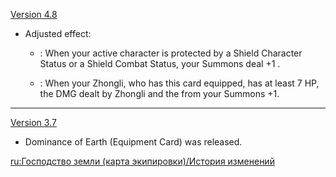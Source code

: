 {{Change History/Header}}
[[Version 4.8]]
* Adjusted effect:
** {{color|Old}}: When your active character is protected by a Shield Character Status or a Shield Combat Status, your Summons deal +1 {{color|Geo DMG}}.
** {{color|New}}: When your Zhongli, who has this card equipped, has at least 7 HP, the DMG dealt by Zhongli and the {{color|Geo DMG}} from your Summons +1.
----
[[Version 3.7]]
* Dominance of Earth (Equipment Card) was released.
<noinclude>
[[ru:Господство земли (карта экипировки)/История изменений]]
</noinclude>